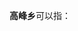 '''高峰乡'''可以指：
{{PRC admin/disambig|34/15/23/204/000|43/31/26/202/000|51/03/02/202/000|51/19/23/221/000|51/34/30/221/000|53/23/31/203/000|62/11/02/210/000}}
{{disambig|cat=三字中国乡名消歧义}}